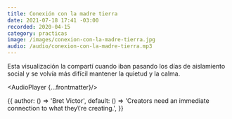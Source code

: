 ```yaml
---
title: Conexión con la madre tierra
date: 2021-07-18 17:41 -03:00
recorded: 2020-04-15
category: practicas
image: /images/conexion-con-la-madre-tierra.jpg
audio: /audio/conexion-con-la-madre-tierra.mp3
---
```


Esta visualización la compartí cuando iban pasando los días de aislamiento
social y se volvía más difícil mantener la quietud y la calma.

<AudioPlayer {...frontmatter}/>

<Quote client:idle>
{{
  author: () => 'Bret Victor',
  default: () => 'Creators need an immediate connection to what they\'re creating.',
}}
</Quote>
